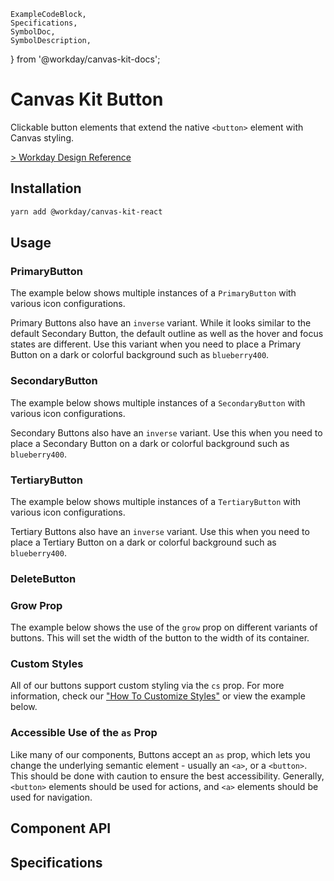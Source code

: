 	ExampleCodeBlock,
	Specifications,
	SymbolDoc,
	SymbolDescription,
} from '@workday/canvas-kit-docs';



<Meta of={ButtonStories} />

# Canvas Kit Button

Clickable button elements that extend the native `<button>` element with Canvas styling.

[> Workday Design Reference](https://design.workday.com/components/buttons/buttons)

## Installation

```sh
yarn add @workday/canvas-kit-react
```

## Usage

### PrimaryButton

<SymbolDescription name="PrimaryButton" fileName="/react/" />

The example below shows multiple instances of a `PrimaryButton` with various icon configurations.

<ExampleCodeBlock code={Primary} />

Primary Buttons also have an `inverse` variant. While it looks similar to the default Secondary
Button, the default outline as well as the hover and focus states are different. Use this variant
when you need to place a Primary Button on a dark or colorful background such as `blueberry400`.

<ExampleCodeBlock code={PrimaryInverse} />

### SecondaryButton

<SymbolDescription name="SecondaryButton" fileName="/react/" />

The example below shows multiple instances of a `SecondaryButton` with various icon configurations.

<ExampleCodeBlock code={Secondary} />

Secondary Buttons also have an `inverse` variant. Use this when you need to place a Secondary Button
on a dark or colorful background such as `blueberry400`.

<ExampleCodeBlock code={SecondaryInverse} />

### TertiaryButton

<SymbolDescription name="TertiaryButton" fileName="/react/" />

The example below shows multiple instances of a `TertiaryButton` with various icon configurations.

<ExampleCodeBlock code={Tertiary} />

Tertiary Buttons also have an `inverse` variant. Use this when you need to place a Tertiary Button
on a dark or colorful background such as `blueberry400`.

<ExampleCodeBlock code={TertiaryInverse} />

### DeleteButton

<SymbolDescription name="DeleteButton" fileName="/react/" />

<ExampleCodeBlock code={Delete} />

### Grow Prop

The example below shows the use of the `grow` prop on different variants of buttons. This will set
the width of the button to the width of its container.

<ExampleCodeBlock code={Grow} />

### Custom Styles

All of our buttons support custom styling via the `cs` prop. For more information, check our
["How To Customize Styles"](https://workday.github.io/canvas-kit/?path=/docs/styling-how-to-customize-styles--docs)
or view the example below.

<ExampleCodeBlock code={CustomStyles} />

### Accessible Use of the `as` Prop

Like many of our components, Buttons accept an `as` prop, which lets you change the underlying
semantic element - usually an `<a>`, or a `<button>`. This should be done with caution to ensure the
best accessibility. Generally, `<button>` elements should be used for actions, and `<a>` elements
should be used for navigation.

## Component API

<SymbolDoc name="PrimaryButton" fileName="/react/" />
<SymbolDoc name="SecondaryButton" fileName="/react/" />
<SymbolDoc name="TertiaryButton" fileName="/react/" />
<SymbolDoc name="DeleteButton" fileName="/react/" />

## Specifications

<Specifications file="Button.spec.tsx" name="Button" />
